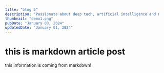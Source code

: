 ---
title: "blog 5"
description: "Passionate about deep tech, artificial intelligence and making the world a petter place.Passionate about deep tech, artificial intelligence and making the world a petter place."
thumbnail: "demo1.png"
pubDate: "January 03, 2024"
updatedDate: "January 01, 2024"
---

# this is markdown article post

this information is coming from markdown!
